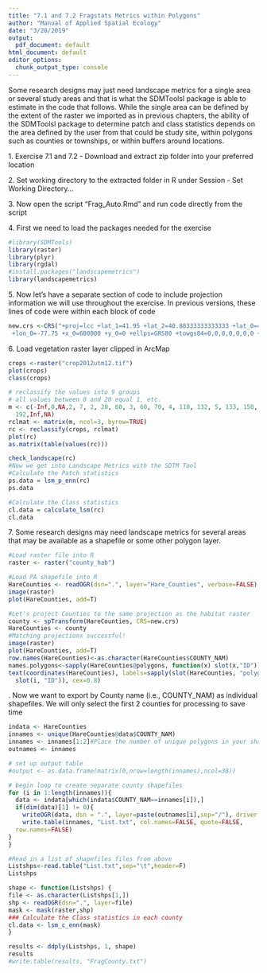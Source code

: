 ---
title: "7.1 and 7.2 Fragstats Metrics within Polygons"
author: "Manual of Applied Spatial Ecology"
date: "3/28/2019"
output: 
  pdf_document: default
html_document: default
editor_options: 
  chunk_output_type: console
---
Some research designs may just need landscape metrics for a single area or several study areas and that is what the SDMToolsl package is able to estimate in the code that follows. While the single area can be defined by the extent of the raster we imported as in previous chapters, the ability of the SDMToolsl package to determine patch and class statistics depends on the area defined by the user from that could be study site, within polygons such as counties or townships, or within buffers around locations.

1\. Exercise 7.1 and 7.2 - Download and extract zip folder into your preferred location

2\. Set working directory to the extracted folder in R under Session - Set Working Directory...

3\. Now open the script "Frag_Auto.Rmd" and run code directly from the script

4\. First we need to load the packages needed for the exercise
```{r warning=FALSE, message=FALSE}
#library(SDMTools)
library(raster)
library(plyr)
library(rgdal)
#install.packages("landscapemetrics")
library(landscapemetrics)
```
5\. Now let's have a separate section of code to include projection information we will use throughout the exercise. In previous versions, these lines of code were within each block of code
```{r}
new.crs <-CRS("+proj=lcc +lat_1=41.95 +lat_2=40.88333333333333 +lat_0=40.16666666666666 
 +lon_0=-77.75 +x_0=600000 +y_0=0 +ellps=GRS80 +towgs84=0,0,0,0,0,0,0 +units=m +no_defs")
```
6\. Load vegetation raster layer clipped in ArcMap
```{r eval=FALSE}
crops <-raster("crop2012utm12.tif")
plot(crops)
class(crops)

# reclassify the values into 9 groups
# all values between 0 and 20 equal 1, etc.
m <- c(-Inf,0,NA,2, 7, 2, 20, 60, 3, 60, 70, 4, 110, 132, 5, 133, 150, 6, 151, 191, 7, 
  192,Inf,NA)
rclmat <- matrix(m, ncol=3, byrow=TRUE)
rc <- reclassify(crops, rclmat)
plot(rc)
as.matrix(table(values(rc)))

check_landscape(rc)
#Now we get into Landscape Metrics with the SDTM Tool
#Calculate the Patch statistics
ps.data = lsm_p_enn(rc)
ps.data

#Calculate the Class statistics
cl.data = calculate_lsm(rc)
cl.data
```
7\. Some research designs may need landscape metrics for several areas that may be available as a shapefile or some other polygon layer.
```{r warning=FALSE, message=FALSE}
#Load raster file into R
raster <- raster("county_hab")

#Load PA shapefile into R
HareCounties <- readOGR(dsn=".", layer="Hare_Counties", verbose=FALSE)
image(raster)
plot(HareCounties, add=T)

#Let's project Counties to the same projection as the habitat raster
county <- spTransform(HareCounties, CRS=new.crs)
HareCounties <- county
#Matching projections successful!
image(raster)
plot(HareCounties, add=T)
row.names(HareCounties)<-as.character(HareCounties$COUNTY_NAM)
names.polygons<-sapply(HareCounties@polygons, function(x) slot(x,"ID")) 
text(coordinates(HareCounties), labels=sapply(slot(HareCounties, "polygons"), function(i) 
  slot(i, "ID")), cex=0.8)
```
\newline
8\. Now we want to export by County name (i.e., COUNTY_NAM) as individual shapefiles. We will only select the first 2 counties for processing to save time
```{r warning=FALSE, message=FALSE, eval=FALSE}
indata <- HareCounties
innames <- unique(HareCounties@data$COUNTY_NAM)
innames <- innames[1:2]#Place the number of unique polygons in your shapefile here
outnames <- innames

# set up output table
#output <- as.data.frame(matrix(0,nrow=length(innames),ncol=38))

# begin loop to create separate county shapefiles 
for (i in 1:length(innames)){
  data <- indata[which(indata$COUNTY_NAM==innames[i]),]
  if(dim(data)[1] != 0){
    writeOGR(data, dsn = ".", layer=paste(outnames[i],sep="/"), driver = "ESRI Shapefile")
    write.table(innames, "List.txt", col.names=FALSE, quote=FALSE, 
  row.names=FALSE)
}
}

#Read in a list of shapefiles files from above
Listshps<-read.table("List.txt",sep="\t",header=F)
Listshps

shape <- function(Listshps) {
file <- as.character(Listshps[1,])
shp <- readOGR(dsn=".", layer=file)
mask <- mask(raster,shp)
### Calculate the Class statistics in each county
cl.data <- lsm_c_enn(mask)
}

results <- ddply(Listshps, 1, shape)
results
#write.table(results, "FragCounty.txt")
```







